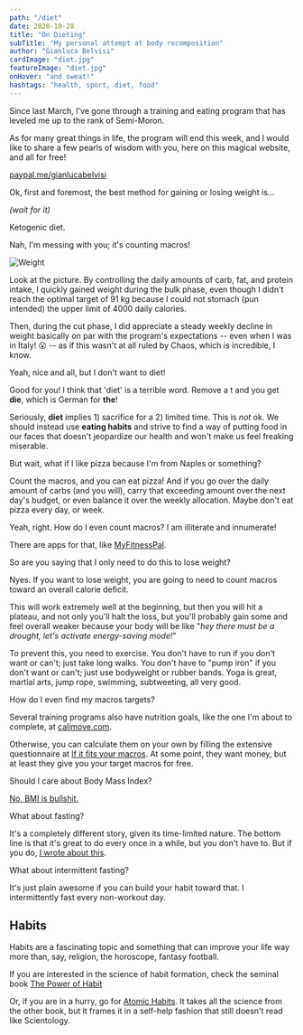 ```yaml
---
path: "/diet"
date: 2020-10-28
title: "On Dieting"
subTitle: "My personal attempt at body recomposition"
author: "Gianluca Belvisi"
cardImage: "diet.jpg"
featureImage: "diet.jpg"
onHover: "and sweat!"
hashtags: "health, sport, diet, food"
---
```

Since last March, I've gone through a training and eating program that has leveled me up to the rank of Semi-Moron.

As for many great things in life, the program will end this week, and I would like to share a few pearls of wisdom with you, here on this magical website, and all for free!

[paypal.me/gianlucabelvisi](paypal.me/gianlucabelvisi)

Ok, first and foremost, the best method for gaining or losing weight is...

*(wait for it)*

Ketogenic diet.

Nah, I'm messing with you; it's counting macros!

![Weight](weight.png)

Look at the picture. By controlling the daily amounts of carb, fat, and protein intake, I quickly gained weight during the bulk phase, even though I didn't reach the optimal target of 91 kg because I could not stomach (pun intended) the upper limit of 4000 daily calories.

Then, during the cut phase, I did appreciate a steady weekly decline in weight basically on par with the program's expectations -- even when I was in Italy! 😮 -- as if this wasn't at all ruled by Chaos, which is incredible, I know.

<Question>Yeah, nice and all, but I don't want to diet!</Question>

Good for you! I think that 'diet' is a terrible word. Remove a t and you get **die**, which is German for **the**!

Seriously, **diet** implies 1) sacrifice for a 2) limited time. This is *not* ok. We should instead use **eating habits** and strive to find a way of putting food in our faces that doesn't jeopardize our health and won't make us feel freaking miserable.

<Question>But wait, what if I like pizza because I'm from Naples or something?</Question>

Count the macros, and you can eat pizza! And if you go over the daily amount of carbs (and you will), carry that exceeding amount over the next day's budget, or even balance it over the weekly allocation. Maybe don't eat pizza every day, or week.

<Question>Yeah, right. How do I even count macros? I am illiterate and innumerate!</Question>

There are apps for that, like [MyFitnessPal](https://www.myfitnesspal.com/).

<Question>So are you saying that I only need to do this to lose weight?</Question>

Nyes. If you want to lose weight, you are going to need to count macros toward an overall calorie deficit.

This will work extremely well at the beginning, but then you will hit a plateau, and not only you'll halt the loss, but you'll probably gain some and feel overall weaker because your body will be like "*hey there must be a drought, let's activate energy-saving mode!*"

To prevent this, you need to exercise. You don't have to run if you don't want or can't; just take long walks. You don't have to "pump iron" if you don't want or can't; just use bodyweight or rubber bands. Yoga is great, martial arts, jump rope, swimming, subtweeting, all very good.

<Question>How do I even find my macros targets?</Question>

Several training programs also have nutrition goals, like the one I'm about to complete, at [calimove.com](www.calimove.com).

Otherwise, you can calculate them on your own by filling the extensive questionnaire at [If it fits your macros](www.iifym.com). At some point, they want money, but at least they give you your target macros for free.

<Question>Should I care about Body Mass Index?</Question>

[No, BMI is bullshit.](https://www.medicalnewstoday.com/articles/265215)

<Question>What about fasting?</Question>

It's a completely different story, given its time-limited nature. The bottom line is that it's great to do every once in a while, but you don't have to. But if you do, [I wrote about this](/fasting).

<Question>What about intermittent fasting?</Question>

It's just plain awesome if you can build your habit toward that. I intermittently fast every non-workout day.


## Habits

Habits are a fascinating topic and something that can improve your life way more than, say, religion, the horoscope, fantasy football.

If you are interested in the science of habit formation, check the seminal book [The Power of Habit](ttps://www.bookdepository.com/Power-Habit.../9781847946249)

Or, if you are in a hurry, go for [Atomic Habits](https://www.bookdepository.com/Atomic.../9781847941831). It takes all the science from the other book, but it frames it in a self-help fashion that still doesn't read like Scientology.


